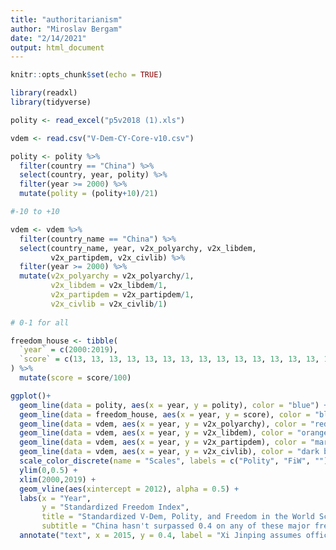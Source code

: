 ```yaml
---
title: "authoritarianism"
author: "Miroslav Bergam"
date: "2/14/2021"
output: html_document
---
```


```r
knitr::opts_chunk$set(echo = TRUE)
```

```r
library(readxl)
library(tidyverse) 
```

```r
polity <- read_excel("p5v2018 (1).xls")
```


```r
vdem <- read.csv("V-Dem-CY-Core-v10.csv")
```

```r

polity <- polity %>%
  filter(country == "China") %>%
  select(country, year, polity) %>%
  filter(year >= 2000) %>%
  mutate(polity = (polity+10)/21)

#-10 to +10

vdem <- vdem %>%
  filter(country_name == "China") %>%
  select(country_name, year, v2x_polyarchy, v2x_libdem, 
         v2x_partipdem, v2x_civlib) %>%
  filter(year >= 2000) %>%
  mutate(v2x_polyarchy = v2x_polyarchy/1,
         v2x_libdem = v2x_libdem/1, 
         v2x_partipdem = v2x_partipdem/1,
         v2x_civlib = v2x_civlib/1)
  
# 0-1 for all

freedom_house <- tibble(
  `year` = c(2000:2019),
  `score` = c(13, 13, 13, 13, 13, 13, 13, 13, 13, 13, 13, 13, 13, 13, 13, 13, 13, 13, 13, 13)
) %>%
  mutate(score = score/100)

```


```r

ggplot()+
  geom_line(data = polity, aes(x = year, y = polity), color = "blue") + 
  geom_line(data = freedom_house, aes(x = year, y = score), color = "black") +
  geom_line(data = vdem, aes(x = year, y = v2x_polyarchy), color = "red") + 
  geom_line(data = vdem, aes(x = year, y = v2x_libdem), color = "orange") + 
  geom_line(data = vdem, aes(x = year, y = v2x_partipdem), color = "maroon") + 
  geom_line(data = vdem, aes(x = year, y = v2x_civlib), color = "dark blue") + 
  scale_color_discrete(name = "Scales", labels = c("Polity", "FiW", "")) +
  ylim(0,0.5) + 
  xlim(2000,2019) + 
  geom_vline(aes(xintercept = 2012), alpha = 0.5) + 
  labs(x = "Year",
       y = "Standardized Freedom Index",
       title = "Standardized V-Dem, Polity, and Freedom in the World Scores for China",
       subtitle = "China hasn't surpassed 0.4 on any of these major freedom scales in the 21st Century") + 
  annotate("text", x = 2015, y = 0.4, label = "Xi Jinping assumes office", color = "#3A3B3C")

```




